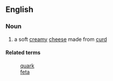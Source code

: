 ==English==

===Noun===
{{en-noun|sg=[[curd]] [[cheese]]|pl=curd cheeses}}

# {{countable}} a soft [[cream]]y [[cheese]] made from [[curd]]

====Related terms====
:[[quark]]
:[[feta]]
